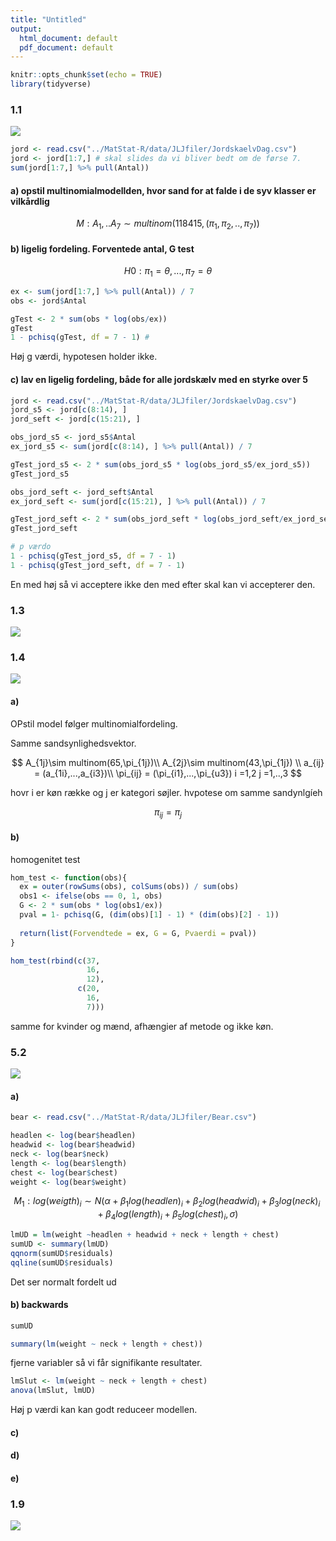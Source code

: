 ```yaml
---
title: "Untitled"
output:
  html_document: default
  pdf_document: default
---
```


```r
knitr::opts_chunk$set(echo = TRUE)
library(tidyverse)
```

### 1.1

![](../Øvelser/billeder/ms1.1.png)

```r
jord <- read.csv("../MatStat-R/data/JLJfiler/JordskaelvDag.csv")
jord <- jord[1:7,] # skal slides da vi bliver bedt om de førse 7. 
sum(jord[1:7,] %>% pull(Antal))
```




#### a) opstil multinomialmodellden, hvor sand for at falde i de syv klasser er vilkårdlig

$$
M:A_1,..A_7\sim multinom(118415,(\pi_1,\pi_2,..,\pi_7))
$$




#### b) ligelig fordeling. Forventede antal, G test

$$
H0:\pi_1=\theta,...,\pi_7=\theta
$$


```r
ex <- sum(jord[1:7,] %>% pull(Antal)) / 7
obs <- jord$Antal

gTest <- 2 * sum(obs * log(obs/ex))
gTest
1 - pchisq(gTest, df = 7 - 1) # 
```

Høj g værdi, hypotesen holder ikke. 



#### c) lav en ligelig fordeling, både for alle jordskælv med en styrke over 5

```r
jord <- read.csv("../MatStat-R/data/JLJfiler/JordskaelvDag.csv")
jord_s5 <- jord[c(8:14), ]
jord_seft <- jord[c(15:21), ]
```


```r
obs_jord_s5 <- jord_s5$Antal
ex_jord_s5 <- sum(jord[c(8:14), ] %>% pull(Antal)) / 7

gTest_jord_s5 <- 2 * sum(obs_jord_s5 * log(obs_jord_s5/ex_jord_s5))
gTest_jord_s5
```


```r
obs_jord_seft <- jord_seft$Antal
ex_jord_seft <- sum(jord[c(15:21), ] %>% pull(Antal)) / 7

gTest_jord_seft <- 2 * sum(obs_jord_seft * log(obs_jord_seft/ex_jord_seft))
gTest_jord_seft
```

```r
# p værdo
1 - pchisq(gTest_jord_s5, df = 7 - 1)  
1 - pchisq(gTest_jord_seft, df = 7 - 1)  
```

En med høj så vi acceptere ikke
den med efter skal kan vi accepterer den.      

### 1.3

![](../Øvelser/billeder/ms1.3.png)

### 1.4

![](../Øvelser/billeder/ms1.4.png)

#### a)

OPstil model følger multinomialfordeling.

Samme sandsynlighedsvektor.

$$
A_{1j}\sim multinom(65,\pi_{1j})\\
A_{2j}\sim multinom(43,\pi_{1j}) \\
a_{ij} = (a_{1i},...,a_{i3})\\
\pi_{ij} = (\pi_{i1},...,\pi_{u3})
i =1,2
j =1,..,3
$$

hovr i er køn række og j er kategori søjler.
hvpotese om samme sandynlgíeh

$$
\pi_{ij}=\pi_j
$$
  


#### b)

homogenitet test

```r
hom_test <- function(obs){
  ex = outer(rowSums(obs), colSums(obs)) / sum(obs)
  obs1 <- ifelse(obs == 0, 1, obs)
  G <- 2 * sum(obs * log(obs1/ex))
  pval = 1- pchisq(G, (dim(obs)[1] - 1) * (dim(obs)[2] - 1))
  
  return(list(Forvendtede = ex, G = G, Pvaerdi = pval))
}

hom_test(rbind(c(37,
                 16,
                 12),
               c(20, 
                 16,
                 7)))
```


samme for kvinder og mænd, afhængier af metode og ikke køn. 



### 5.2 

![](../Øvelser/billeder/ms5.4.png)

#### a)

```r
bear <- read.csv("../MatStat-R/data/JLJfiler/Bear.csv")

headlen <- log(bear$headlen)
headwid <- log(bear$headwid)
neck <- log(bear$neck)
length <- log(bear$length)
chest <- log(bear$chest)
weight <- log(bear$weight)
```

$$
M_1: log(weigth)_i \sim N(\alpha+\beta_1 log(headlen)_i +
\beta_2 log(headwid)_i +
\beta_3 log(neck)_i +
\beta_4 log(length)_i +
\beta_5 log(chest)_i,
\sigma)
$$

```r
lmUD = lm(weight ~headlen + headwid + neck + length + chest)
sumUD <- summary(lmUD)
qqnorm(sumUD$residuals)
qqline(sumUD$residuals)
```

Det ser normalt fordelt ud

#### b) backwards

```r
sumUD
```

```r
summary(lm(weight ~ neck + length + chest))
```

fjerne variabler så vi får signifikante resultater.

 
```r
lmSlut <- lm(weight ~ neck + length + chest)
anova(lmSlut, lmUD)
```

Høj p værdi kan kan godt reduceer modellen. 

#### c)

#### d)

#### e)

### 1.9 

![](../Øvelser/billeder/ms1.9.png)